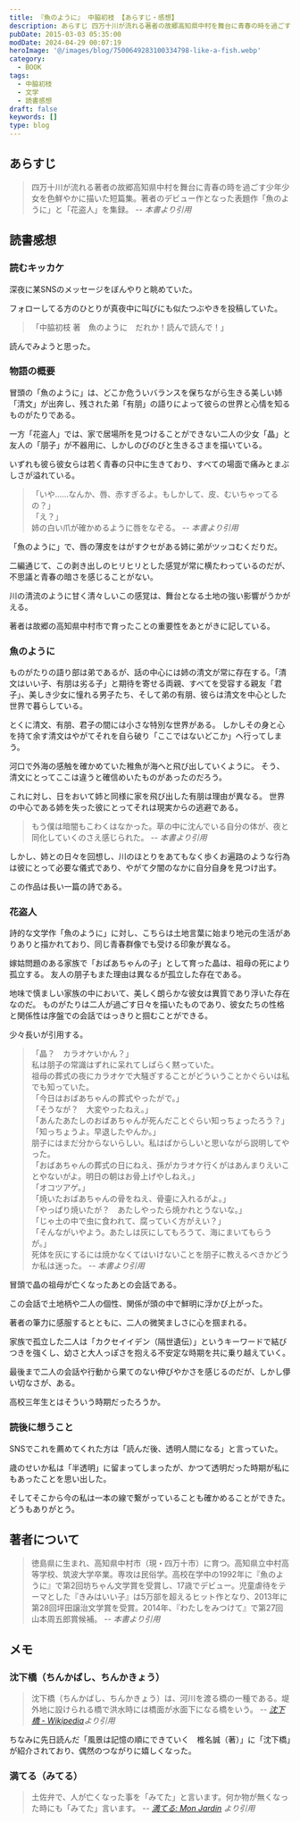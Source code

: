 ```yaml
---
title: 『魚のように』 中脇初枝 【あらすじ・感想】
description: あらすじ 四万十川が流れる著者の故郷高知県中村を舞台に青春の時を過ごす少年少女を色鮮やかに描いた短篇集。著者のデビュー作となった表題作「魚のように」と「花盗人」を集録。
pubDate: 2015-03-03 05:35:00
modDate: 2024-04-29 00:07:19
heroImage: '@/images/blog/7500649283100334798-like-a-fish.webp'
category:
  - BOOK
tags:
  - 中脇初枝
  - 文学
  - 読書感想
draft: false
keywords: []
type: blog
---
```



## あらすじ

> 四万十川が流れる著者の故郷高知県中村を舞台に青春の時を過ごす少年少女を色鮮やかに描いた短篇集。著者のデビュー作となった表題作「魚のように」と「花盗人」を集録。 <cite>-- 本書より引用</cite>

## 読書感想

### 読むキッカケ

深夜に某SNSのメッセージをぼんやりと眺めていた。

フォローしてる方のひとりが真夜中に叫びにも似たつぶやきを投稿していた。

> 「中脇初枝 著　魚のように　だれか！読んで読んで！」

読んでみようと思った。

### 物語の概要

冒頭の「魚のように」は、どこか危ういバランスを保ちながら生きる美しい姉「清文」が出奔し、残された弟「有朋」の語りによって彼らの世界と心情を知るものがたりである。

一方「花盗人」では、家で居場所を見つけることができない二人の少女「晶」と友人の「朋子」が不器用に、しかしのびのびと生きるさまを描いている。

いずれも彼ら彼女らは若く青春の只中に生きており、すべての場面で痛みとまぶしさが溢れている。

> 「いや……なんか、唇、赤すぎるよ。もしかして、皮、むいちゃってるの？」<br />
> 「え？」<br />
> 姉の白い爪が確かめるように唇をなぞる。 <cite>-- 本書より引用</cite>

「魚のように」で、唇の薄皮をはがすクセがある姉に弟がツッコむくだりだ。

二編通じて、この剥き出しのヒリヒリとした感覚が常に横たわっているのだが、不思議と青春の暗さを感じることがない。

川の清流のように甘く清々しいこの感覚は、舞台となる土地の強い影響がうかがえる。

著者は故郷の高知県中村市で育ったことの重要性をあとがきに記している。

### 魚のように

ものがたりの語り部は弟であるが、話の中心には姉の清文が常に存在する。「清文はいい子、有朋は劣る子」と期待を寄せる両親、すべてを受容する親友「君子」、美しき少女に憧れる男子たち、そして弟の有朋、彼らは清文を中心とした世界で暮らしている。

とくに清文、有朋、君子の間には小さな特別な世界がある。 しかしその身と心を持て余す清文はやがてそれを自ら破り「ここではないどこか」へ行ってしまう。

河口で外海の感触を確かめていた稚魚が海へと飛び出していくように。 そう、清文にとってここは違うと確信めいたものがあったのだろう。

これに対し、日をおいて姉と同様に家を飛び出した有朋は理由が異なる。 世界の中心である姉を失った彼にとってそれは現実からの逃避である。

> もう僕は暗闇もこわくはなかった。草の中に沈んでいる自分の体が、夜と同化していくのさえ感じられた。 <cite>-- 本書より引用</cite>

しかし、姉との日々を回想し、川のほとりをあてもなく歩くお遍路のような行為は彼にとって必要な儀式であり、やがて夕闇のなかに自分自身を見つけ出す。

この作品は長い一篇の詩である。

### 花盗人

詩的な文学作「魚のように」に対し、こちらは土地言葉に始まり地元の生活がありありと描かれており、同じ青春群像でも受ける印象が異なる。

嫁姑問題のある家族で「おばあちゃんの子」として育った晶は、祖母の死により孤立する。 友人の朋子もまた理由は異なるが孤立した存在である。

地味で慎ましい家族の中において、美しく朗らかな彼女は異質であり浮いた存在なのだ。 ものがたりは二人が過ごす日々を描いたものであり、彼女たちの性格と関係性は序盤での会話ではっきりと掴むことができる。

少々長いが引用する。

> 「晶？　カラオケいかん？」<br />
> 私は朋子の常識はずれに呆れてしばらく黙っていた。<br />
> 祖母の葬式の夜にカラオケで大騒ぎすることがどういうことかぐらいは私でも知っていた。<br />
> 「今日はおばあちゃんの葬式やったがで。」<br />
> 「そうなが？　大変やったねえ。」<br />
> 「あんたあたしのおばあちゃんが死んだことぐらい知っちょったろう？」<br />
> 「知っちょうよ。早退したやんか。」<br />
> 朋子にはまだ分からないらしい。私はばからしいと思いながら説明してやった。<br />
> 「おばあちゃんの葬式の日にねえ、孫がカラオケ行くがはあんまりえいことやないがよ。明日の朝はお骨上げやしねえ。」<br />
> 「オコツアゲ。」<br />
> 「焼いたおばあちゃんの骨をねえ、骨壷に入れるがよ。」<br />
> 「やっぱり焼いたが？　あたしやったら焼かれとうないな。」<br />
> 「じゃ土の中で虫に食われて、腐っていく方がえい？」<br />
> 「そんながいやよう。あたしは灰にしてもろうて、海にまいてもらうが。」<br />
> 死体を灰にするには焼かなくてはいけないことを朋子に教えるべきかどうか私は迷った。 <cite>-- 本書より引用</cite>

冒頭で晶の祖母が亡くなったあとの会話である。

この会話で土地柄や二人の個性、関係が頭の中で鮮明に浮かび上がった。

著者の筆力に感服するとともに、二人の微笑ましさに心を掴まれる。

家族で孤立した二人は「カクセイイデン（隔世遺伝）」というキーワードで結びつきを強くし、幼さと大人っぽさを抱える不安定な時期を共に乗り越えていく。

最後まで二人の会話や行動から果てのない伸びやかさを感じるのだが、しかし儚い切なさが、ある。

高校三年生とはそういう時期だったろうか。

<div class='not-prose'>
  <div data-vc_mylinkbox_id='886766949'></div>
</div>

### 読後に想うこと

SNSでこれを薦めてくれた方は「読んだ後、透明人間になる」と言っていた。

歳のせいか私は「半透明」に留まってしまったが、かつて透明だった時期が私にもあったことを思い出した。

そしてそこから今の私は一本の線で繋がっていることも確かめることができた。
どうもありがとう。

## 著者について

> 徳島県に生まれ、高知県中村市（現・四万十市）に育つ。高知県立中村高等学校、筑波大学卒業。専攻は民俗学。高校在学中の1992年に『魚のように』で第2回坊ちゃん文学賞を受賞し、17歳でデビュー。児童虐待をテーマとした『きみはいい子』は5万部を超えるヒット作となり、2013年に第28回坪田譲治文学賞を受賞。2014年、『わたしをみつけて』で第27回山本周五郎賞候補。 <cite>-- 本書より引用</cite>

## メモ

### 沈下橋（ちんかばし、ちんかきょう）

> 沈下橋（ちんかばし、ちんかきょう）は、河川を渡る橋の一種である。堤外地に設けられる橋で洪水時には橋面が水面下になる橋をいう。 <cite>-- [沈下橋 - Wikipedia](https://ja.wikipedia.org/wiki/%E6%B2%88%E4%B8%8B%E6%A9%8B)より引用</cite>

ちなみに先日読んだ「風景は記憶の順にできていく　椎名誠（著）」に「沈下橋」が紹介されており、偶然のつながりに嬉しくなった。

<BlogCard
  title='『風景は記憶の順にできていく』 椎名誠 【読書感想】'
  description='風景は記憶の順にできていく (椎名誠）あらすじと感想。
あらすじ　著者「椎名誠」がこれまで訪れた十二の町を再訪する。
変わった街、変わらない街。
訪ねた先々で過去の記憶をさかのぼり去来する思いを語る旅の記録。
読書感想　「椎名誠」という人物のイメージはどんなものだろう。'
  url='https://www.neputa-note.net/2015/02/blog-post_45/'
  domain='www.neputa-note.net'
/>

### 満てる（みてる）

> 土佐弁で、人が亡くなった事を「みてた」と言います。何か物が無くなった時にも「みてた」言います。 <cite>-- [満てる: Mon Jardin](http://graodebico2.seesaa.net/article/165306550.html) より引用</cite>

